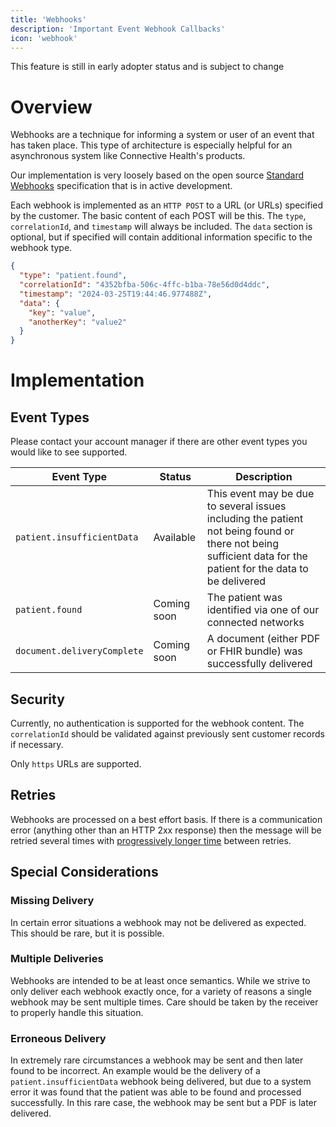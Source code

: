 ```yaml
---
title: 'Webhooks'
description: 'Important Event Webhook Callbacks'
icon: 'webhook'
---
```


<Warning>This feature is still in early adopter status and is subject to change</Warning>


# Overview

Webhooks are a technique for informing a system or user of an event that has taken place.
This type of architecture is especially helpful for an asynchronous system like Connective Health's products.

Our implementation is very loosely based on the open source [Standard Webhooks](https://www.standardwebhooks.com)
specification that is in active development.

Each webhook is implemented as an `HTTP POST` to a URL (or URLs) specified by the customer. The basic content
of each POST will be this. The `type`, `correlationId`, and `timestamp` will always be included. The `data` section
is optional, but if specified will contain additional information specific to the webhook type.

```json Webhook Example
{
  "type": "patient.found",
  "correlationId": "4352bfba-506c-4ffc-b1ba-78e56d0d4ddc",
  "timestamp": "2024-03-25T19:44:46.977488Z",
  "data": {
    "key": "value",
    "anotherKey": "value2"
  }
}
```

# Implementation

## Event Types

Please contact your account manager if there are other event types you would like to see supported.

| Event Type                  | Status      | Description                                                                                                                                                   |
|-----------------------------|-------------|---------------------------------------------------------------------------------------------------------------------------------------------------------------|
| `patient.insufficientData`  | Available   | This event may be due to several issues including the patient not being found or there not being sufficient data for the patient for the data to be delivered |
| `patient.found`             | Coming soon | The patient was identified via one of our connected networks                                                                                                  |
| `document.deliveryComplete` | Coming soon | A document (either PDF or FHIR bundle) was successfully delivered                                                                                             |


## Security

Currently, no authentication is supported for the webhook content. The `correlationId` should be validated against
previously sent customer records if necessary.

Only `https` URLs are supported.

## Retries

Webhooks are processed on a best effort basis. If there is a communication error (anything other than an HTTP 2xx response)
then the message will be retried several times with [progressively longer time](https://en.wikipedia.org/wiki/Exponential_backoff) between retries.

## Special Considerations

### Missing Delivery

In certain error situations a webhook may not be delivered as expected. This should be rare, but it is possible.

### Multiple Deliveries

Webhooks are intended to be at least once semantics. While we strive to only deliver each webhook exactly once, for a
variety of reasons a single webhook may be sent multiple times. Care should be taken by the receiver to properly handle
this situation.

### Erroneous Delivery

In extremely rare circumstances a webhook may be sent and then later found to be incorrect. An example would be the
delivery of a `patient.insufficientData` webhook being delivered, but due to a system error it was found that the patient
was able to be found and processed successfully. In this rare case, the webhook may be sent but a PDF is later delivered.

